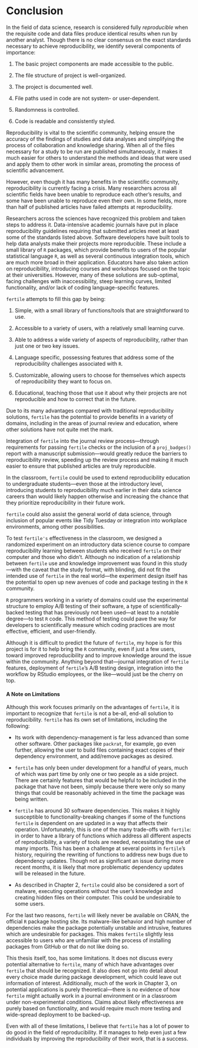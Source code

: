 # Conclusion {-}

In the field of data science, research is considered fully *reproducible* when the requisite code and data files produce identical results when run by another analyst. Though there is no clear consensus on the exact standards necessary to achieve reproducibility, we identify several components of importance:

1. The basic project components are made accessible to the public.

2. The file structure of project is well-organized.

3. The project is documented well.

4. File paths used in code are not system- or user-dependent.

5. Randomness is controlled.

6. Code is readable and consistently styled.

Reproducibility is vital to the scientific community, helping ensure the accuracy of the findings of studies and data analyses and simplifying the process of collaboration and knowledge sharing. When all of the files necessary for a study to be run are published simultaneously, it makes it much easier for others to understand the methods and ideas that were used and apply them to other work in similar areas, promoting the process of scientific advancement. 

However, even though it has many benefits in the scientific community, reproducibility is currently facing a crisis. Many researchers across all scientific fields have been unable to reproduce each other's results, and some have been unable to reproduce even their own. In some fields, more than half of published articles have failed attempts at reproducibility.

Researchers across the sciences have recognized this problem and taken steps to address it. Data-intensive academic journals have put in place reproducibility guidelines requiring that submitted articles meet at least some of the standards listed above. Software developers have built tools to help data analysts make their projects more reproducible. These include a small library of `R` packages, which provide benefits to users of the popular statistical language `R`, as well as several continuous integration tools, which are much more broad in their application. Educators have also taken action on reproducibility, introducing courses and workshops focused on the topic at their universities. However, many of these solutions are sub-optimal, facing challenges with inaccessibility, steep learning curves, limited functionality, and/or lack of coding language-specific features.

`fertile` attempts to fill this gap by being:

1) Simple, with a small library of functions/tools that are straightforward to use. 

2) Accessible to a variety of users, with a relatively small learning curve. 

3) Able to address a wide variety of aspects of reproducibility, rather than just one or two key issues.

4) Language specific, possessing features that address some of the reproducibility challenges associated with `R`.

5) Customizable, allowing users to choose for themselves which aspects of reproducibility they want to focus on.

6) Educational, teaching those that use it about why their projects are not reproducible and how to correct that in the future.

Due to its many advantages compared with traditional reproducibility solutions, `fertile` has the potential to provide  benefits in a variety of domains, including in the areas of journal review and education, where other solutions have not quite met the mark.

Integration of `fertile` into the journal review process---through requirements for passing `fertile` checks or the inclusion of a `proj_badges()` report with a manuscript submission---would greatly reduce the barriers to reproducibility review, speeding up the review process and making it much easier to ensure that published articles are truly reproducible. 

In the classroom, `fertile` could be used to extend reproducibility education to undergraduate students---even those at the introductory level, introducing students to reproducibility much earlier in their data science careers than would likely happen otherwise and increasing the chance that they prioritize reproducibility in their future work.

 `fertile` could also assist the general world of data science, through inclusion of popular events like Tidy Tuesday or integration into workplace environments, among other possibilities.
 
To test `fertile's` effectiveness in the classroom, we designed a randomized experiment on an introductory data science course to compare reproducibility learning between students who received `fertile` on their computer and those who didn't. Although no indication of a relationship between `fertile` use and knowledge improvement was found in this study—with the caveat that the study format, with blinding, did not fit the intended use of `fertile` in the real world—the experiment design itself has the potential to open up new avenues of code and package testing in the `R` community. 

`R` programmers working in a variety of domains could use the experimental structure to employ A/B testing of their software, a type of scientifically-backed testing that has previously not been used—at least to a notable degree—to test `R` code. This method of testing could pave the way for developers to scientifically measure which coding practices are most effective, efficient, and user-friendly.

Although it is difficult to predict the future of `fertile`, my hope is for this project is for it to help bring the `R` community, even if just a few users, toward improved reproducibility and to improve knowledge around the issue within the community. Anything beyond that—journal integration of `fertile` features, deployment of `fertile`'s A/B testing design, integration into the workflow by RStudio employees, or the like—would just be the cherry on top.

#### A Note on Limitations

Although this work focuses primarily on the advantages of `fertile`, it is important to recognize that `fertile` is not a be-all, end-all solution to reproducibility. `fertile` has its own set of limitations, including the following:

- Its work with dependency-management is far less advanced than some other software. Other packages like `packrat`, for example, go even further, allowing the user to build files containing exact copies of their dependency environment, and add/remove packages as desired.

- `fertile` has only been under development for a handful of years, much of which was part time by only one or two people as a side project. There are certainly features that would be helpful to be included in the package that have not been, simply because there were only so many things that could be reasonably achieved in the time the package was being written.

- `fertile` has around 30 software dependencies. This makes it highly susceptible to functionality-breaking changes if some of the functions `fertile` is dependent on are updated in a way that affects their operation. Unfortunately, this is one of the many trade-offs with `fertile`: in order to have a library of functions which address all different aspects of reproducibility, a variety of tools are needed, necessitating the use of many imports. This has been a challenge at several points in `fertile`'s history, requiring the rewriting of functions to address new bugs due to dependency updates. Though not as significant an issue during more recent months, it is likely that more problematic dependency updates will be released in the future.

- As described in Chapter 2, `fertile` could also be considered a sort of malware, executing operations without the user's knowledge and creating hidden files on their computer. This could be undesirable to some users.

For the last two reasons, `fertile` will likely never be available on CRAN, the official `R` package hosting site. Its malware-like behavior and high number of dependencies make the package potentially unstable and intrusive, features which are undesirable for packages. This makes `fertile` slightly less accessible to users who are unfamiliar with the process of installing packages from GitHub or that do not like doing so.

This thesis itself, too, has some limitations. It does not discuss every potential alternative to `fertile`, many of which have advantages over `fertile` that should be recognized. It also does not go into detail about every choice made during package development, which could leave out information of interest. Additionally, much of the work in Chapter 3, on potential applications is purely theoretical---there is no evidence of how `fertile` might actually work in a journal environment or in a classroom under non-experimental conditions. Claims about likely effectiveness are purely based on functionality, and would require much more testing and wide-spread deployment to be backed-up.

Even with all of these limitations, I believe that `fertile` has a lot of power to do good in the field of reproducibility. If it manages to help even just a few individuals by improving the reproducibility of their work, that is a success.


